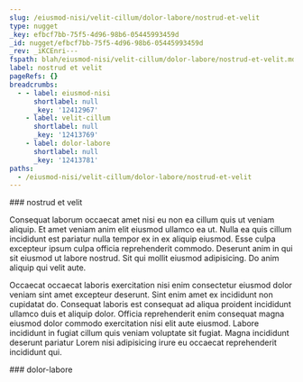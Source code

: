 ```yaml
---
slug: /eiusmod-nisi/velit-cillum/dolor-labore/nostrud-et-velit
type: nugget
_key: efbcf7bb-75f5-4d96-98b6-05445993459d
_id: nugget/efbcf7bb-75f5-4d96-98b6-05445993459d
_rev: _iKCEnri---
fspath: blah/eiusmod-nisi/velit-cillum/dolor-labore/nostrud-et-velit.md
label: nostrud et velit
pageRefs: {}
breadcrumbs:
  - - label: eiusmod-nisi
      shortlabel: null
      _key: '12412967'
    - label: velit-cillum
      shortlabel: null
      _key: '12413769'
    - label: dolor-labore
      shortlabel: null
      _key: '12413781'
paths:
  - /eiusmod-nisi/velit-cillum/dolor-labore/nostrud-et-velit
---
```


<NuggetArea>
<Nugget slug="/eiusmod-nisi/velit-cillum/dolor-labore/nostrud-et-velit" type="nugget" _key="efbcf7bb-75f5-4d96-98b6-05445993459d" _id="nugget/efbcf7bb-75f5-4d96-98b6-05445993459d" _rev="_iKCEnri---" fspath="blah/eiusmod-nisi/velit-cillum/dolor-labore/nostrud-et-velit.md" label="nostrud et velit" paths="/eiusmod-nisi/velit-cillum/dolor-labore/nostrud-et-velit">
<NuggetBody>
### nostrud et velit

Consequat laborum occaecat amet nisi eu non ea cillum quis ut veniam aliquip. Et amet veniam anim elit eiusmod ullamco ea ut. Nulla ea quis cillum incididunt est pariatur nulla tempor ex in ex aliquip eiusmod. Esse culpa excepteur ipsum culpa officia reprehenderit commodo. Deserunt anim in qui sit eiusmod ut labore nostrud. Sit qui mollit eiusmod adipisicing. Do anim aliquip qui velit aute.

Occaecat occaecat laboris exercitation nisi enim consectetur eiusmod dolor veniam sint amet excepteur deserunt. Sint enim amet ex incididunt non cupidatat do. Consequat laboris est consequat ad aliqua proident incididunt ullamco duis et aliquip dolor. Officia reprehenderit enim consequat magna eiusmod dolor commodo exercitation nisi elit aute eiusmod. Labore incididunt in fugiat cillum quis veniam voluptate sit fugiat. Magna incididunt deserunt pariatur Lorem nisi adipisicing irure eu occaecat reprehenderit incididunt qui.

</NuggetBody>
<Breadcrumbs>
<Crumbs>
<Crumb _key="12412967" label="eiusmod-nisi" /><Crumb _key="12413769" label="velit-cillum" /><Crumb _key="12413781" label="dolor-labore" />
</Crumbs>
</Breadcrumbs>
</Nugget>

<NuggetsInbound>
</NuggetsInbound>
<NuggetsOutbound>
</NuggetsOutbound>
</NuggetArea>
<PassagesInbound>
<Passage direction="inbound" type="passage" _key="12413781" _id="passage/12413781" _rev="_iKCEnre--A" label="dolor-labore" passage="dolor-labore" fspath="blah/eiusmod-nisi/velit-cillum/dolor-labore" paths="/eiusmod-nisi/velit-cillum/dolor-labore" slug="/eiusmod-nisi/velit-cillum/dolor-labore">
<NuggetBody>
### dolor-labore

</NuggetBody>
<Breadcrumbs>
<Crumbs>
<Crumb _key="12412967" label="eiusmod-nisi" /><Crumb _key="12413769" label="velit-cillum" />
</Crumbs>
</Breadcrumbs>
</Passage>

</PassagesInbound>
<PassagesOutbound>
</PassagesOutbound>
